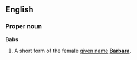 ==English==
===Proper noun===
'''Babs'''

#A short form of the female [[given name]] '''[[Barbara]]'''.